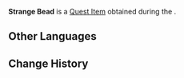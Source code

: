 {{Item Infobox
|id           = 120013
|image        = Item Parcel.png
|type         = Quest Items
|quality      = 
|description  = Strange bead found in the camp. It is unclear what it is used for...
|source1      = Obtained during ''[[Project Baby]]''
}}
'''Strange Bead''' is a [[Quest Item]] obtained during the {{Quest|Project Baby}}.
<!--
==Location==
<gallery>

</gallery>
-->
==Other Languages==
{{Other Languages
|default_hidden = 1
|en      = Strange Bead
|zhs     = 奇怪的珠子
|zhs_rm  = Qíguài de Zhūzi
|zht     = 奇怪的珠子
|zht_rm  = Qíguài de Zhūzi
|ja      = 変わったビーズ
|ja_rm   = Kawatta Biizu
|ko      = 이상한 구슬
|es      = Perla extraña
|fr      = Perle étrange
|ru      = Странные бусины
|th      = ลูกแก้วประหลาด
|th_rm   = 
|vi      = Hạt Châu Kỳ Lạ
|de      = Seltsame Perle
|id      = Manik Aneh
|pt      = Pérola Estranha
|tr      = Tuhaf İnci
|it      = Perla insolita
}}

==Change History==
{{Change History|3.0}}